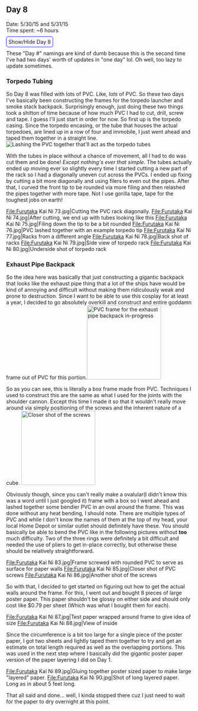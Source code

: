 ==Day 8==
Date: 5/30/15 and 5/31/15<br />
Time spent: ~6 hours

<span class="mw-customtoggle-furutaka-day8" style="border:1px solid blue; border-radius: 5px;padding:5px">Show/Hide Day 8</span>
<div class="mw-collapsible mw-collapsed" id="mw-customcollapsible-furutaka-day8">

These "Day #" namings are kind of dumb because this is the second time I've had two days' worth of updates in "one day" lol. Oh well, too lazy to update sometimes.

===Torpedo Tubing===
So Day 8 was filled with lots of PVC. Like, ''lots'' of PVC. So these two days I've basically been constructing the frames for the torpedo launcher and smoke stack backpack. Surprisingly enough, just doing these two things took a shitton of time because of how much PVC I had to cut, drill, screw and tape. I guess I'll just start in order for now. So first up is the torpedo casing. Since the torpedo encasing, or the tube that houses the actual torpedoes, are lined up in a row of four and immobile, I just went ahead and taped them together in a straight line.
[[File:Furutaka Kai Ni 72.jpg|thumb|Lashing the PVC together that'll act as the torpedo tubes]]

With the tubes in place without a chance of movement, all I had to do was cut them and be done! ''Except nothing's ever that simple.'' The tubes actually ended up moving ever so slightly every time I started cutting a new part of the rack so I had a diagonally uneven cut across the PVCs. I ended up fixing by cutting a bit more diagonally and using filers to even out the pipes. After that, I curved the front tip to be rounded via more filing and then relashed the pipes together with more tape. Not I use gorilla tape, tape for the toughest jobs on earth!

<gallery widths="200px" heights="250px">
File:Furutaka Kai Ni 73.jpg|Cutting the PVC rack diagonally.
File:Furutaka Kai Ni 74.jpg|After cutting, we end up with tubes looking like this
File:Furutaka Kai Ni 75.jpg|Filing down the tip to be a bit rounded
File:Furutaka Kai Ni 76.jpg|PVC lashed together with an example torpedo tip
File:Furutaka Kai Ni 77.jpg|Racks from a different angle
File:Furutaka Kai Ni 78.jpg|Back shot of racks
File:Furutaka Kai Ni 79.jpg|Side view of torpedo rack
File:Furutaka Kai Ni 80.jpg|Underside shot of torpedo rack
</gallery>

===Exhaust Pipe Backpack===
So the idea here was basically that just constructing a gigantic backpack that looks like the exhaust pipe thing that a lot of the ships have would be kind of annoying and difficult without making them ridiculously weak and prone to destruction. Since I want to be able to use this cosplay for at least a year, I decided to go absolutely overkill and construct and entire goddamn frame out of PVC for this portion.[[File:Furutaka Kai Ni 81.jpg|thumb|200px|PVC frame for the exhaust pipe backpack in-progress]]

So as you can see, this is literally a box frame made from PVC. Techniques I used to construct this are the same as what I used for the joints with the shoulder cannon. Except this time I made it so that it wouldn't really move around via simply positioning of the screws and the inherent nature of a cube.
[[File:Furutaka Kai Ni 82.jpg|center|thumb|200px|Closer shot of the screws]]

Obviously though, since you can't really make a ovalular(I didn't know this was a word until I just googled it) frame with a box so I went ahead and lashed together some bendier PVC in an oval around the frame. This was done without any heat bending, I should note. There are multiple types of PVC and while I don't know the names of them at the top of my head, your local Home Depot or similar outlet should definitely have these. You should basically be able to bend the PVC like in the following pictures without '''too''' much difficulty. Two of the three rings were definitely a bit difficult and needed the use of pliers to get in-place correctly, but otherwise these should be relatively straightforward.
<gallery widths="200px" heights="250px">
File:Furutaka Kai Ni 83.jpg|Frame screwed with rounded PVC to serve as surface for paper walls
File:Furutaka Kai Ni 85.jpg|Closer shot of PVC screws
File:Furutaka Kai Ni 86.jpg|Another shot of the screws
</gallery>

So with that, I decided to get started on figuring out how to get the actual walls around the frame. For this, I went out and bought 8 pieces of large poster paper. This paper shouldn't be glossy on either side and should only cost like $0.79 per sheet (Which was what I bought them for each).
<gallery widths="200px" heights="250px">
File:Furutaka Kai Ni 87.jpg|Test paper wrapped around frame to give idea of size
File:Furutaka Kai Ni 88.jpg|View of inside
</gallery>

Since the circumference is a bit too large for a single piece of the poster paper, I got two sheets and lightly taped them together to try and get an estimate on total length required as well as the overlapping portions. This was used in the next step where I basically did the gigantic poster paper version of the paper layering I did on Day 1.
<gallery widths="200px" heights="250px">
File:Furutaka Kai Ni 89.jpg|Gluing together poster sized paper to make large "layered" paper.
File:Furutaka Kai Ni 90.jpg|Shot of long layered paper. Long as in about 5 feet long.
</gallery>

That all said and done... well, I kinda stopped there cuz I just need to wait for the paper to dry overnight at this point. 



</div>